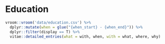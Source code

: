 # Education

```r
vroom::vroom('data/education.csv') %>% 
  dplyr::mutate(when = glue("{when_start} - {when_end}")) %>% 
  dplyr::filter(display == T) %>% 
  vitae::detailed_entries(what = with, when, with = what, where, why)
```